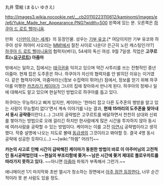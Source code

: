 丸井 雪絵 (まるい ゆきえ)

http://images3.wikia.nocookie.net/__cb20110223110612/kaminomi/images/e/e6/Yukie_Made_her_Appearance.PNG?width=500
왼쪽에 있는 분. 오른쪽은 [[하쿠아 드 로트 헬미니움]].

만화 《[[신만이 아는 세계]]》의 등장인물. 성우는 [[기부 유코]].[* 여담이지만 기부 유코와 하쿠아 성우 하야미 사오리는 [[MM!]]에서 절친 사이로 나온다! 은근히 노린 캐스팅인가!?]
[[하쿠아 드 로트 헬미니움]]의 협력자(버디), 54세의 독신 여성. 9월 7일생. 직업은 '''고쿠르트(=[[요구르트]]) 아줌마'''

밖에서는 일하고, 집에서는 [[태극권]]을 익히고 있으며 약간 사투리를 쓰는 전형적인 중년 아줌마. 현재 잡은 도주혼은 하나. 하쿠아가 자신의 협력자를 안 밝히던 이유는 이거였다. 같은 협력자이며, 아줌마라는(정보 수집력이 뛰어난) 점에서, 정보를 얻기 위해 하쿠아를 미행한 [[카츠라기 케이마]]가 그녀의 집에 찾아와서 만나게 된다. 하쿠아의 정체나 일에 대해서도 알고 있으며 현실적인 방법으로 하쿠아를 돕고 있다.

하쿠아는 무능하다고 삐져 있지만, 케이마는 '한마리 잡고 다른 도주혼의 행방을 알고 있는 사람이 무능할리 없다'면서 계속 이야기를 나눈 결과, '''현재 15마리의 도주혼을 찾아내서 동시 공략중'''이란다.(…) 그녀의 공략법은 고쿠르트를 배달하면서 천천히 상대와 신뢰를 쌓아가는 방법으로 오래 걸리긴 하지만 한사람에게 많은 시간을 투자하지 않아 동시에 여러사람을 공략할 수 있는 방법이다. 케이마는 이를 고전 [[미연시]] 공략법이라고 생각했다. 작중 설명에 나오는 지도로 볼때 [[동급생]]의 그것이라고 봐야할 듯. 결국 4명 동시 공략에 성공한 듯하다.(...) ~~[wiki:"하렘" 어라?]~~

'''카논의 사고로 인해 시간이 급박해진 케이마가 동원한 방법이 바로 이 아주머님의 고전적인 동시공략법인데 ~~현실의 부조리함에 쫒겨~~남은 시간에 쫒겨 제대로 플로우차트를 따라가지 못하고 있다.''' ~~아니면 [[아줌마]] 파워가 부족해서 그런가.~~

애니메이션 1기 마지막화 초반 엘시가 청소하는 장면에서 [http://rigvedawiki.net/r1/pds/kaminomi_anime_yukie.jpg 아주 잠깐 등장한다.] 너무 순간적이라 못 본 사람도 있을 정도.
